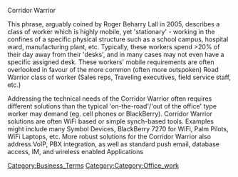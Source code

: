 Corridor Warrior

This phrase, arguably coined by Roger Beharry Lall in 2005, describes a class of worker which is highly mobile, yet 'stationary' - working in the confines of a specific physical structure such as a school campus, hospital ward, manufacturing plant, etc.   Typically, these workers spend >20% of their day away from their 'desks', and in many cases may not even have a specific assigned desk.   These workers' mobile requirements are often overlooked in favour of the more common (often more outspoken) Road Warrior class of worker (Sales reps, Traveling executives, field service staff, etc.) 

Addressing the technical needs of the Corridor Warrior often requires different solutions than the typical 'on-the-road'/'out of the office' type worker may demand (eg. cell phones or BlackBerry).  Corridor Warrior solutions are often WiFi based or simple synch-based tools. Examples might include many Symbol Devices, BlackBerry 7270 for WiFi, Palm Pilots, WiFi Laptops, etc.
More robust solutions for the Corridor Warrior also address VoIP, PBX integration, as well as standard push email, database access, IM, and wireless enabled Applications

[[Category:Business_Terms]][[Category:Category:Office_work]]